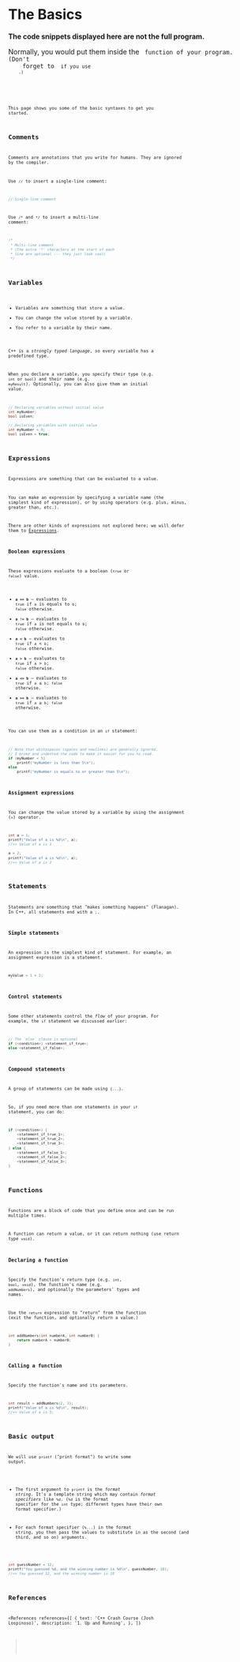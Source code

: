 
# The Basics

<NoteBox type="info">
  <p>
    <b>The code snippets displayed here are not the full program.</b>
  </p>
  <p>
    Normally, you would put them inside the <Code str="main()" /> function of your program. (Don't
    forget to <Code str="#include <cstdio>" /> if you use <Code str="printf" />
    .)
  </p>
</NoteBox>

This page shows you some of the basic syntaxes to get you started.

## Comments

Comments are annotations that you write for humans. They are ignored by the compiler.

Use `//` to insert a single-line comment:

```cpp
// Single-line comment
```

Use `/*` and `*/` to insert a multi-line comment:

```cpp
/*
 * Multi-line comment
 * (The extra '*' characters at the start of each
 * line are optional --- they just look cool)
 */
```

## Variables

- Variables are something that store a value.
- You can change the value stored by a variable.
- You refer to a variable by their name.

C++ is a _strongly typed language_, so every variable has a predefined type.

When you declare a variable, you specify their type (e.g. `int` or `bool`) and their name (e.g. `myResult`). Optionally, you can also give them an initial value.

```cpp
// Declaring variables without initial value
int myNumber;
bool isEven;

// Declaring variables with initial value
int myNumber = 0;
bool isEven = true;
```

## Expressions

Expressions are something that can be evaluated to a value.

You can make an expression by specifying a variable name (the simplest kind of expression), or by using operators (e.g. plus, minus, greater than, etc.).

There are other kinds of expressions not explored here; we will defer them to [Expressions](/prog/cpp/core/expressions).

### Boolean expressions

These expressions evaluate to a boolean (`true` or `false`) value.

- **`a == b`** &mdash; evaluates to `true` if `a` is equals to `b`; `false` otherwise.
- **`a != b`** &mdash; evaluates to `true` if `a` is not equals to `b`; `false` otherwise.
- **`a < b`** &mdash; evaluates to `true` if `a` < `b`; `false` otherwise.
- **`a > b`** &mdash; evaluates to `true` if `a` > `b`; `false` otherwise.
- **`a <= b`** &mdash; evaluates to `true` if `a` &le; `b`; `false` otherwise.
- **`a >= b`** &mdash; evaluates to `true` if `a` &ge; `b`; `false` otherwise.

You can use them as a condition in an `if` statement:

```cpp
// Note that whitespaces (spaces and newlines) are generally ignored.
// I broke and indented the code to make it easier for you to read.
if (myNumber < 5)
    printf("myNumber is less than 5\n");
else
    printf("myNumber is equals to or greater than 5\n");
```

### Assignment expressions

You can change the value stored by a variable by using the assignment (`=`) operator.

```cpp
int a = 1;
printf("Value of a is %d\n", a);
//=> Value of a is 1

a = 2;
printf("Value of a is %d\n", a);
//=> Value of a is 2
```

## Statements

Statements are something that "makes something happens" (Flanagan). In C++, all statements end with a `;`.

### Simple statements

An expression is the simplest kind of statement. For example, an assignment expression is a statement.

```cpp
myValue = 1 + 2;
```

### Control statements

Some other statements control the _flow_ of your program. For example, the `if` statement we discussed earlier:

```cpp
// The `else` clause is optional
if (<condition>) <statement_if_true>;
else <statement_if_false>;
```

### Compound statements

A group of statements can be made using `{...}`.

So, if you need more than one statements in your `if` statement, you can do:

```cpp
if (<condition>) {
    <statement_if_true_1>;
    <statement_if_true_2>;
    <statement_if_true_3>;
} else {
    <statement_if_false_1>;
    <statement_if_false_2>;
    <statement_if_false_3>;
}
```

## Functions

Functions are a block of code that you define once and can be run multiple times.

A function can return a value, or it can return nothing (use return type `void`).

### Declaring a function

Specify the function's return type (e.g. `int`, `bool`, `void`), the function's name (e.g. `addNumbers`), and optionally the parameters' types and names.

Use the `return` expression to "return" from the function (exit the function, and optionally return a value.)

```cpp
int addNumbers(int numberA, int numberB) {
    return numberA + numberB;
}
```

### Calling a function

Specify the function's name and its parameters.

```cpp
int result = addNumbers(2, 3);
printf("Value of a is %d\n", result);
//=> Value of a is 5;
```

## Basic output

We will use `printf` ("print format") to write some output.

- The first argument to `printf` is the _format string_. It's a template string which may contain _format specifiers_ like `%d`. (`%d` is the format specifier for the `int` type; different types have their own format specifier.)

- For each format specifier (`%...`) in the format string, you then pass the values to substitute in as the second (and third, and so on) arguments.

```cpp
int guessNumber = 12;
printf("You guessed %d, and the winning number is %d\n", guessNumber, 18);
//=> You guessed 12, and the winning number is 18
```

## References

<References
  references={[
    {
      text: 'C++ Crash Course (Josh Lospinoso)',
      description: '1. Up and Running',
    },
  ]}
></References>
